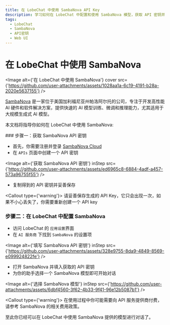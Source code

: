 ```yaml
---
title: 在 LobeChat 中使用 SambaNova API Key
description: 学习如何在 LobeChat 中配置和使用 SambaNova 模型，获取 API 密钥并开始对话。
tags:
  - LobeChat
  - SambaNova
  - API密钥
  - Web UI
---
```


# 在 LobeChat 中使用 SambaNova

<Image alt={'在 LobeChat 中使用 SambaNova'} cover src={'https://github.com/user-attachments/assets/1028aa1a-6c19-4191-b28a-2020e5637155'} />

[SambaNova](https://sambanova.ai/) 是一家位于美国加利福尼亚州帕洛阿尔托的公司，专注于开发高性能 AI 硬件和软件解决方案，提供快速的 AI 模型训练、微调和推理能力，尤其适用于大规模生成式 AI 模型。

本文档将指导你如何在 LobeChat 中使用 SambaNova:

<Steps>
  ### 步骤一：获取 SambaNova API 密钥

  - 首先，你需要注册并登录 [SambaNova Cloud](https://cloud.sambanova.ai/)
  - 在 `APIs` 页面中创建一个 API 密钥

  <Image alt={'获取 SambaNova API 密钥'} inStep src={'https://github.com/user-attachments/assets/ed6965c8-6884-4adf-a457-573a96755f55'} />

  - 复制得到的 API 密钥并妥善保存

  <Callout type={'warning'}>
    请妥善保存生成的 API Key，它只会出现一次，如果不小心丢失了，你需要重新创建一个 API key
  </Callout>

  ### 步骤二：在 LobeChat 中配置 SambaNova

  - 访问 LobeChat 的 `应用设置`界面
  - 在 `AI 服务商` 下找到 `SambaNova` 的设置项

  <Image alt={'填写 SambaNova API 密钥'} inStep src={'https://github.com/user-attachments/assets/328e9755-8da9-4849-8569-e099924822fe'} />

  - 打开 SambaNova 并填入获取的 API 密钥
  - 为你的助手选择一个 SambaNova 模型即可开始对话

  <Image alt={'选择 SambaNova 模型'} inStep src={'https://github.com/user-attachments/assets/6dbf4560-3f62-4b33-9f41-96e12b5087b1'} />

  <Callout type={'warning'}>
    在使用过程中你可能需要向 API 服务提供商付费，请参考 SambaNova 的相关费用政策。
  </Callout>
</Steps>

至此你已经可以在 LobeChat 中使用 SambaNova 提供的模型进行对话了。
